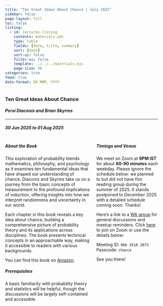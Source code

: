 ```yaml
---
title: "Ten Great Ideas About Chance | July 2025"
sidebar: false
page-layout: full
toc: false
listing:
  - id: lectures-listing
    contents: materials.yml
    type: table
    fields: [date, title, summary]
    sort: [date]
    sort-ui: false
    filter-ui: false
    template: ../../../materials.ejs
    page-size: 50
categories: true
feed: true
date-format: DD MMM, YYYY
---
```


### Ten Great Ideas About Chance

#### _Persi Diaconis and Brian Skyrms_

---

##### 30 Jun 2025 to 01 Aug 2025

:::: {.columns}

::: {.column width="58%"}
:::{.callout-note icon="false"}
##### About the Book

This exploration of probability blends mathematics, philosophy, and psychology as it examines ten fundamental ideas that have shaped our understanding of chance. Diaconis and Skyrms take us on a journey from the basic concepts of measurement to the profound implications of induction, offering insights into how we interpret randomness and uncertainty in our world.

Each chapter in this book reveals a key idea about chance, building a comprehensive picture of probability theory and its applications across disciplines. The book presents technical concepts in an approachable way, making it accessible to readers with various backgrounds.

You can find this book on [Amazon](https://www.amazon.com/Ten-Great-Ideas-About-Chance/dp/0691174160).
:::

:::{.callout-tip icon="false"}
##### Prerequisites

A basic familiarity with probability theory and statistics will be helpful, though the discussions will be largely self-contained and accessible.
:::

:::

::: {.column width="42%"}
:::{.callout-caution icon="false"}
##### Timings and Venue

We meet on Zoom at **9PM IST** for about **60-90 minutes** each weekday. Please ignore the schedule below: we planned to but did not have this reading group during the summer of 2025. It stands postponed to December 2025 with a detailed schedule coming soon. Thanks!

Here's a link to a [WA group](https://chat.whatsapp.com/InlhVJOdcDq0T5YZfX33GZ) for general discussions and meetup reminders. Click [here](https://iitgn-ac-in.zoom.us/j/96635182073?pwd=LbIPaDTyfse7YwQLjEQTyq3gQDvoqv.1) to join on Zoom or use the details below:

Meeting ID: `966 3518 2073`<br>
Passcode: `chance`

See you there!
:::
:::

::::

:::{#lectures-listing}
:::
